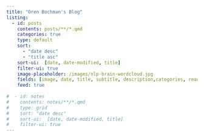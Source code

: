 ```yaml
---
title: "Oren Bochman's Blog"
listing:
  - id: posts
    contents: posts/**/*.qmd 
    categories: true
    type: default
    sort:
      - "date desc"
      - "title asc"
    sort-ui:  [date, date-modified, title]
    filter-ui: true
    image-placeholder: /images/nlp-brain-wordcloud.jpg
    fields: [image, date, title, subtitle, description,categories, reading-time]
    feed: true
  
#  - id: notes
#    contents: notes/**/*.qmd
#    type: grid
#    sort: "date desc"
#    sort-ui:  [date, date-modified, title]
#    filter-ui: true
---
```


